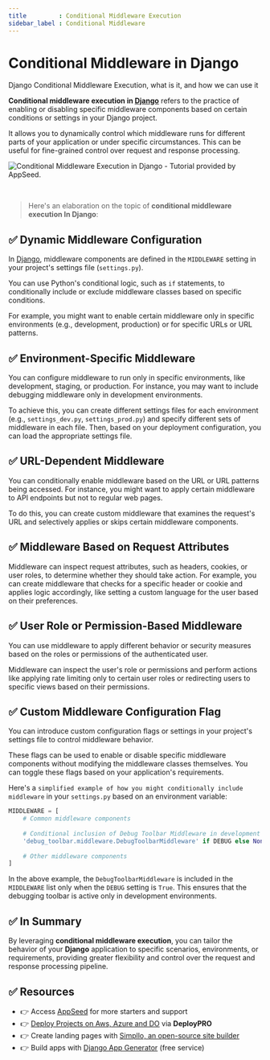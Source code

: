 ```yaml
---
title         : Conditional Middleware Execution
sidebar_label : Conditional Middleware
---
```


# Conditional Middleware in Django

<SubHeading>Django Conditional Middleware Execution, what is it, and how we can use it</SubHeading>

**Conditional middleware execution in [Django](https://www.djangoproject.com/)** refers to the practice of enabling or disabling specific middleware components based on certain conditions or settings in your Django project. 

It allows you to dynamically control which middleware runs for different parts of your application or under specific circumstances. This can be useful for fine-grained control over request and response processing.

![Conditional Middleware Execution in Django - Tutorial provided by AppSeed.](https://user-images.githubusercontent.com/51070104/268675023-54ea4ace-a8ad-442b-9b43-2ba12a6403ba.jpg)

<br />

> Here's an elaboration on the topic of **conditional middleware execution In Django**:

## ✅ **Dynamic Middleware Configuration**
   
In [Django](https://www.djangoproject.com/), middleware components are defined in the `MIDDLEWARE` setting in your project's settings file (`settings.py`).

You can use Python's conditional logic, such as `if` statements, to conditionally include or exclude middleware classes based on specific conditions.

For example, you might want to enable certain middleware only in specific environments (e.g., development, production) or for specific URLs or URL patterns.

## ✅ **Environment-Specific Middleware**

You can configure middleware to run only in specific environments, like development, staging, or production. For instance, you may want to include debugging middleware only in development environments.
   
To achieve this, you can create different settings files for each environment (e.g., `settings_dev.py`, `settings_prod.py`) and specify different sets of middleware in each file. Then, based on your deployment configuration, you can load the appropriate settings file.

## ✅ **URL-Dependent Middleware**

You can conditionally enable middleware based on the URL or URL patterns being accessed. For instance, you might want to apply certain middleware to API endpoints but not to regular web pages.

To do this, you can create custom middleware that examines the request's URL and selectively applies or skips certain middleware components.

## ✅ **Middleware Based on Request Attributes**

Middleware can inspect request attributes, such as headers, cookies, or user roles, to determine whether they should take action.
   For example, you can create middleware that checks for a specific header or cookie and applies logic accordingly, like setting a custom language for the user based on their preferences.

## ✅ **User Role or Permission-Based Middleware**

You can use middleware to apply different behavior or security measures based on the roles or permissions of the authenticated user.

Middleware can inspect the user's role or permissions and perform actions like applying rate limiting only to certain user roles or redirecting users to specific views based on their permissions.

## ✅ **Custom Middleware Configuration Flag**

You can introduce custom configuration flags or settings in your project's settings file to control middleware behavior.

These flags can be used to enable or disable specific middleware components without modifying the middleware classes themselves. You can toggle these flags based on your application's requirements.

Here's a `simplified example of how you might conditionally include middleware` in your `settings.py` based on an environment variable:

```python
MIDDLEWARE = [
    # Common middleware components
    
    # Conditional inclusion of Debug Toolbar Middleware in development
    'debug_toolbar.middleware.DebugToolbarMiddleware' if DEBUG else None,
    
    # Other middleware components
]
```

In the above example, the `DebugToolbarMiddleware` is included in the `MIDDLEWARE` list only when the `DEBUG` setting is `True`. This ensures that the debugging toolbar is active only in development environments.

## ✅ In Summary

By leveraging **conditional middleware execution**, you can tailor the behavior of your **Django** application to specific scenarios, environments, or requirements, 
providing greater flexibility and control over the request and response processing pipeline.

## ✅ Resources

- 👉 Access [AppSeed](https://appseed.us/) for more starters and support 
- 👉 [Deploy Projects on Aws, Azure and DO](https://www.docs.deploypro.dev/) via **DeployPRO**
- 👉 Create landing pages with [Simpllo, an open-source site builder](https://www.simpllo.com/)
- 👉 Build apps with [Django App Generator](https://app-generator.dev/django/) (free service)
